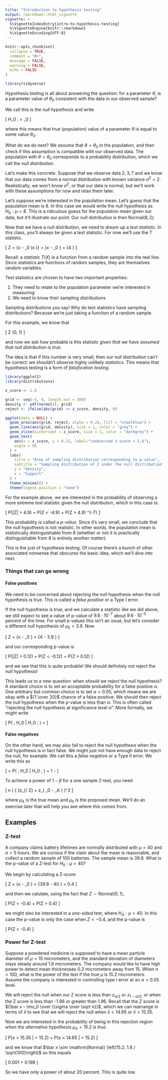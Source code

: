 ```yaml
---
title: "Introduction to hypothesis testing"
output: rmarkdown::html_vignette
vignette: >
  %\VignetteIndexEntry{intro-to-hypothesis-testing}
  %\VignetteEngine{knitr::rmarkdown}
  %\VignetteEncoding{UTF-8}
---
```


```r
knitr::opts_chunk$set(
  collapse = TRUE,
  comment = "#>",
  message = FALSE,
  warning = FALSE,
  echo = FALSE
)

library(tidyverse)
```

Hypothesis testing is all about answering the question: for a parameter $\theta$, is a parameter value of $\theta_0$ consistent with the data in our observed sample?  

We call this is the *null hypothesis* and write

\[
  H_0 : \theta = \theta_0
\]

where this means that true (population) value of a parameter $\theta$ is equal to some value $\theta_0$.

What do we do next? We *assume* that $\theta = \theta_0$ in the population, and then check  if this assumption is compatible with our observed data. The population with $\theta = \theta_0$ corresponds to a probability distribution, which we call the *null distribution*. 

Let's make this concrete. Suppose that we observe data $2, 3, 7$ and we know that our data comes from a normal distribution with known variance $\sigma^2 = 2$. Realistically, we won't know $\sigma^2$, or that our data is normal, but we'll work with these assumptions for now and relax them later.

Let's suppose we're interested in the population mean. Let's guess that the population mean is 8. In this case we would write the null hypothesis as $H_0 : \mu = 8$. This is a ridiculous guess for the population mean given our data, but it'll illustrate our point. Our null distribution is then $\mathrm{Normal}(8, 2)$.

Now that we have a null distribution, we need to dream up a *test statistic*. In this class, you'll always be given a test statistic. For now we'll use the T statistic.

\[
  Z = {\bar x - \mu_0 \over \mathrm{se}\left(\bar x \right)}
    = {\bar x - \mu_0 \over {\sigma \over \sqrt n}}
    = {4 \over \sqrt \frac 23}
    \approx 4.9
\]

Recall: a *statistic* $T(X)$ is a function from a random sample into the real line. Since statistics are functions of random samples, they are themselves random variables.

Test statistics are chosen to have two important properties:

1. They need to relate to the population parameter we're interested in measuring
2. We need to know their sampling distributions

Sampling distributions you say! Why do test statistics have sampling distributions? Because we're just taking a function of a random sample.

For this example, we know that 

\[
  Z \sim \mathrm{Normal}(0, 1)
\]

and now we ask how probable is this statistic *given that we have assumed that null distribution is true*. 

The idea is that if this number is very small, then our null distribution can't be correct: we shouldn't observe highly unlikely statistics. This means that hypothesis testing is a form of *falsification testing*.

```r
library(ggplot2)
library(distributions)

z_score <- 1.6

grid <- seq(-4, 4, length.out = 300)
density <- pdf(normal(), grid)
reject <- ifelse(abs(grid) >= z_score, density, 0)

ggplot(data = NULL) +
  geom_area(aes(grid, reject, alpha = 0.2), fill = "steelblue") +
  geom_line(aes(grid, density), size = 1, color = "grey") +
  geom_vline(xintercept = z_score, size = 1, color = "darkgrey") +
  geom_text(
    aes(x = z_score, y = 0.25, label="\nobserved z-score = 1.6"),
    angle = 90
  ) +
  labs(
    title = "Area of sampling distribution corresponding to p-value",
    subtitle = "Sampling distribution of Z under the null distribution",
    y = "Density",
    x = "Support"
  ) +
  theme_minimal() +
  theme(legend.position = "none")
```

For the example above, we are interested in the probability of observing a more extreme test statistic given the null distribution, which in this case is:

\[
  P(|Z| > 4.9) = P(Z < -4.9) + P(Z > 4.9) 
               \approx 9.6 \cdot 10^{-7}
\]

This probability is called a *p-value*. Since it's very small, we conclude that the null hypothesis is not realistic. In other words, the population mean is statistically distinguishable from 8 (whether or not it is practically distinguishable from 8 is entirely another matter).

This is the just of hypothesis testing. Of course there's a bunch of other associated nonsense that obscures the basic idea, which we'll dive into next.

### Things that can go wrong

#### False positives

We need to be concerned about rejecting the null hypothesis when the null hypothesis is true. This is called a *false positive* or a Type I error.

If the null hypothesis is true, and we calculate a statistic like we did above, we still expect to see a value of p-value of $9.6 \cdot 10^{-7}$ about $9.6 \cdot 10^{-5}$ percent of the time. For small p-values this isn't an issue, but let's consider a different null hypothesis of $\mu_0 = 3.9$. Now

\[
  Z = {\bar x - \mu_0 \over {\sigma \over \sqrt n}}
    = {4 - 3.9 \over \sqrt \frac 23}
    \approx 0.12
\]

and our corresponding p-value is 

\[
  P(|Z| > 0.12) = P(Z < -0.12) + P(Z > 0.12)
                \approx 0.9
\]

and we see that this is quite probable! We should definitely not reject the null hypothesis!

This leads us to a new question: when *should* we reject the null hypothesis? A standard choice is to set an acceptable probability for a false positive $\alpha$. One arbitrary but common choice is to set $\alpha = 0.05$, which means we are okay with a ${1 \over 20}$ chance of a false positive. We should then reject the null hypothesis when the p-value is less than $\alpha$. This is often called "rejecting the null hypothesis at significance level $\alpha$". More formally, we might write

\[
  P(\text{reject} \; H_0 | H_0 \; \text{true}) = \alpha
\]

#### False negatives

On the other hand, we may also fail to reject the null hypothesis when the null hypothesis is in fact false. We might just not have enough data to reject the null, for example. We call this a *false negative* or a Type II error. We write this as


\[
  \text{Power} = P(\text{fail to reject} \; H_0 | H_0 \; \text{false})
               = 1 - \beta
\]

To achieve a power of $1 - \beta$ for a one sample Z-test, you need

\[
  n \approx \left(
    {
      \sigma \cdot (z_{\alpha / 2} + z_\beta) \over
      \mu_0 - \mu_A
    }
  \right)^2
\]

where $\mu_A$ is the true mean and $\mu_0$ is the proposed mean. We'll do an exercise later that will help you see where this comes from.

## Examples

### Z-test

A company claims battery lifetimes are normally distributed with $\mu = 40$ and $\sigma = 5$ hours. We are curious if the claim about the mean is reasonable, and collect a random sample of 100 batteries. The sample mean is 39.8. What is the p-value of a Z-test for $H_0 : \mu = 40$?

We begin by calculating a Z-score

\[
  Z = {\bar x - \mu_0 \over {\sigma \over \sqrt n}}
    = {39.8 - 40 \over {5 \over \sqrt 100}}
    = 0.4
\]

and then we calulate, using the fact that $Z \sim \mathrm{Normal}(0, 1)$,

\[
  P(Z < -0.4) + P(Z > 0.4) \approx 0.69
\]

we might also be interested in a *one-sided* test, where $H_A : \mu < 40$. In this case the p-value is only the case when $Z < -0.4$, and the p-value is

\[
  P(Z < -0.4) \approx 0.34
\]

### Power for Z-test

Suppose a powdered medicine is supposed to have a mean particle diameter of $\mu = 15$ micrometers, and the standard deviation of diameters stays steady around 1.8 micrometers. The company would like to have high power to detect mean thicknesses 0.2 micrometers away from 15. When $n = 100$, what is the power of the test if the true $\mu$ is 15.2 micrometers. Assume the company is interested in controlling type I error at an $\alpha = 0.05$ level.

We will reject the null when our Z score is less than $z_{\alpha / 2}$ or $z_{1 - \alpha / 2}$, or when the Z score is less than -1.96 or greater than 1.96. Recall that the Z score is ${\bar x - \mu_0 \over {\sigma \over \sqrt n}}$, which we can rearrange in terms of $\bar x$ to see that we will reject the null when $\bar x < 14.65$ or $\bar x > 15.35$.

Now we are interested in the probability of being in this rejection region *when the alternative hypothesis $\mu_A = 15.2$ is true*.

<!-- this is magical why are we interested in this -->

\[
  P(\bar x > 15.35 | \mu = 15.2) + P(\bar x < 14.65 | \mu = 15.2)
\]

and we know that $\bar x \sim \mathrm{Normal} \left(15.2, 1.8 / \sqrt{100}\right)$ so this equals

\[
  0.001 + 0.198 \approx 0.199
\]

So we have only a power of about 20 percent. This is quite low.


